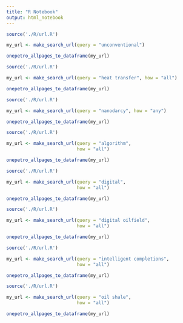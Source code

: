 ```yaml
---
title: "R Notebook"
output: html_notebook
---
```


```r
source('./R/url.R')

my_url <- make_search_url(query = "unconventional")

onepetro_allpages_to_dataframe(my_url)
```

```r
source('./R/url.R')

my_url <- make_search_url(query = "heat transfer", how = "all")

onepetro_allpages_to_dataframe(my_url)
```


```r
source('./R/url.R')

my_url <- make_search_url(query = "nanodarcy", how = "any")

onepetro_allpages_to_dataframe(my_url)
```




```r
source('./R/url.R')

my_url <- make_search_url(query = "algorithm", 
                          how = "all")

onepetro_allpages_to_dataframe(my_url)
```


```r
source('./R/url.R')

my_url <- make_search_url(query = "digital", 
                          how = "all")

onepetro_allpages_to_dataframe(my_url)
```

```r
source('./R/url.R')

my_url <- make_search_url(query = "digital oilfield", 
                          how = "all")

onepetro_allpages_to_dataframe(my_url)
```

```r
source('./R/url.R')

my_url <- make_search_url(query = "intelligent completions", 
                          how = "all")

onepetro_allpages_to_dataframe(my_url)
```



```r
source('./R/url.R')

my_url <- make_search_url(query = "oil shale", 
                          how = "all")

onepetro_allpages_to_dataframe(my_url)
```